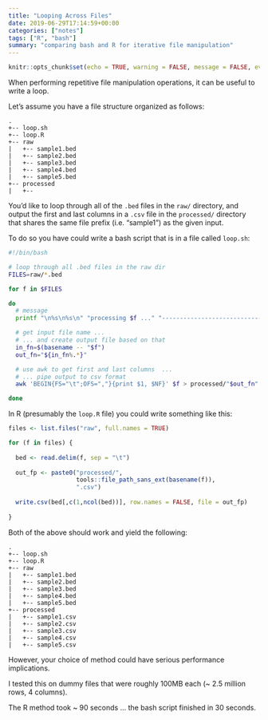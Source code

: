 ```yaml
---
title: "Looping Across Files"
date: 2019-06-29T17:14:59+00:00
categories: ["notes"]
tags: ["R", "bash"]
summary: "comparing bash and R for iterative file manipulation"
---
```


```r
knitr::opts_chunk$set(echo = TRUE, warning = FALSE, message = FALSE, eval = FALSE)
```

When performing repetitive file manipulation operations, it can be useful to write a loop. 

Let's assume you have a file structure organized as follows:

```
.
+-- loop.sh
+-- loop.R
+-- raw
|   +-- sample1.bed
|   +-- sample2.bed
|   +-- sample3.bed
|   +-- sample4.bed
|   +-- sample5.bed
+-- processed
|   +-- 
```

You'd like to loop through all of the `.bed` files in the `raw/` directory, and output the first and last columns in a `.csv` file in the `processed/` directory that shares the same file prefix (i.e. "sample1") as the given input. 

To do so you have could write a bash script that is in a file called `loop.sh`:

```bash
#!/bin/bash

# loop through all .bed files in the raw dir
FILES=raw/*.bed

for f in $FILES

do
  # message
  printf "\n%s\n%s\n" "processing $f ..." "------------------------------"

  # get input file name ...
  # ... and create output file based on that
  in_fn=$(basename -- "$f")
  out_fn="${in_fn%.*}"

  # use awk to get first and last columns  ...
  # ... pipe output to csv format
  awk 'BEGIN{FS="\t";OFS=","}{print $1, $NF}' $f > processed/"$out_fn".csv

done
```

In R (presumably the `loop.R` file) you could write something like this:

```r
files <- list.files("raw", full.names = TRUE)

for (f in files) {
  
  bed <- read.delim(f, sep = "\t")
  
  out_fp <- paste0("processed/", 
                   tools::file_path_sans_ext(basename(f)),
                   ".csv")
  
  write.csv(bed[,c(1,ncol(bed))], row.names = FALSE, file = out_fp)
  
}
```

Both of the above should work and yield the following: 

```
.
+-- loop.sh
+-- loop.R
+-- raw
|   +-- sample1.bed
|   +-- sample2.bed
|   +-- sample3.bed
|   +-- sample4.bed
|   +-- sample5.bed
+-- processed
|   +-- sample1.csv
|   +-- sample2.csv
|   +-- sample3.csv
|   +-- sample4.csv
|   +-- sample5.csv
```

However, your choice of method could have serious performance implications.

I tested this on dummy files that were roughly 100MB each (~ 2.5 million rows, 4 columns). 

The R method took ~ 90 seconds ... the bash script finished in 30 seconds.

